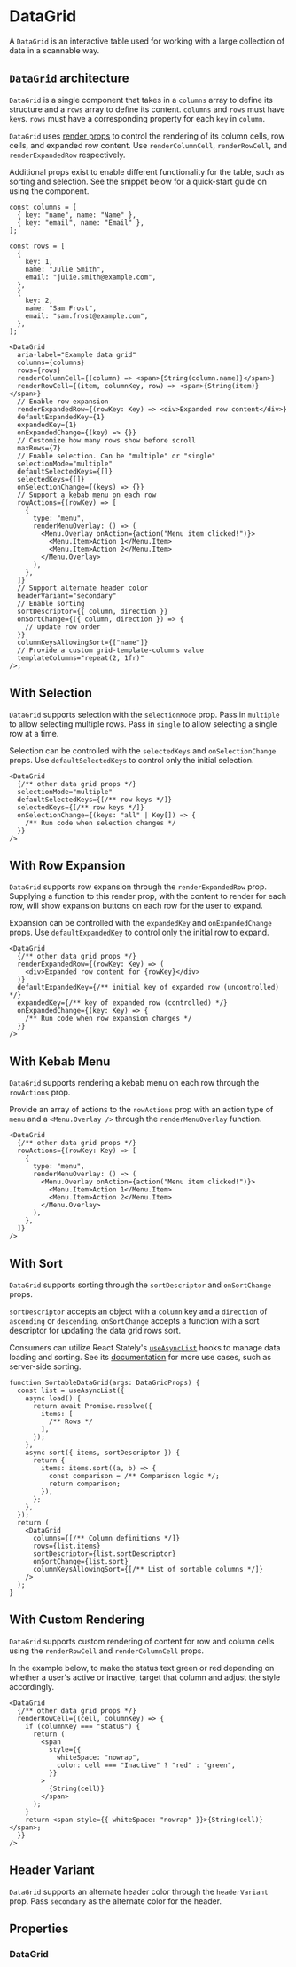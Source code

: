 
<Meta of={DataGridStories} />

# DataGrid

A `DataGrid` is an interactive table used for working with a large collection of data in a scannable way.

<Canvas of={DataGridStories.Default} />

## `DataGrid` architecture

`DataGrid` is a single component that takes in a `columns` array to define its structure and a `rows` array to define its content. `columns` and `rows` must have `key`s. `rows` must have a corresponding property for each `key` in `column`.

`DataGrid` uses [render props](https://react.dev/reference/react/cloneElement#passing-data-with-a-render-prop) to control the rendering of its column cells, row cells, and expanded row content. Use `renderColumnCell`, `renderRowCell`, and `renderExpandedRow` respectively.

Additional props exist to enable different functionality for the table, such as sorting and selection. See the snippet below for a quick-start guide on using the component.

```tsx
const columns = [
  { key: "name", name: "Name" },
  { key: "email", name: "Email" },
];

const rows = [
  {
    key: 1,
    name: "Julie Smith",
    email: "julie.smith@example.com",
  },
  {
    key: 2,
    name: "Sam Frost",
    email: "sam.frost@example.com",
  },
];

<DataGrid
  aria-label="Example data grid"
  columns={columns}
  rows={rows}
  renderColumnCell={(column) => <span>{String(column.name)}</span>}
  renderRowCell={(item, columnKey, row) => <span>{String(item)}</span>}
  // Enable row expansion
  renderExpandedRow={(rowKey: Key) => <div>Expanded row content</div>}
  defaultExpandedKey={1}
  expandedKey={1}
  onExpandedChange={(key) => {}}
  // Customize how many rows show before scroll
  maxRows={7}
  // Enable selection. Can be "multiple" or "single"
  selectionMode="multiple"
  defaultSelectedKeys={[]}
  selectedKeys={[]}
  onSelectionChange={(keys) => {}}
  // Support a kebab menu on each row
  rowActions={(rowKey) => [
    {
      type: "menu",
      renderMenuOverlay: () => (
        <Menu.Overlay onAction={action("Menu item clicked!")}>
          <Menu.Item>Action 1</Menu.Item>
          <Menu.Item>Action 2</Menu.Item>
        </Menu.Overlay>
      ),
    },
  ]}
  // Support alternate header color
  headerVariant="secondary"
  // Enable sorting
  sortDescriptor={{ column, direction }}
  onSortChange={({ column, direction }) => {
    // update row order
  }}
  columnKeysAllowingSort={["name"]}
  // Provide a custom grid-template-columns value
  templateColumns="repeat(2, 1fr)"
/>;
```

## With Selection

`DataGrid` supports selection with the `selectionMode` prop. Pass in `multiple` to allow selecting multiple rows. Pass in `single` to allow selecting a single row at a time.

Selection can be controlled with the `selectedKeys` and `onSelectionChange` props. Use `defaultSelectedKeys` to control only the initial selection.

```tsx
<DataGrid
  {/** other data grid props */}
  selectionMode="multiple"
  defaultSelectedKeys={[/** row keys */]}
  selectedKeys={[/** row keys */]}
  onSelectionChange={(keys: "all" | Key[]) => {
    /** Run code when selection changes */
  }}
/>
```

<Canvas of={DataGridStories.WithSelection} />

<Controls of={DataGridStories.WithSelection} />

## With Row Expansion

`DataGrid` supports row expansion through the `renderExpandedRow` prop. Supplying a function to this render prop, with the content to render for each row, will show expansion buttons on each row for the user to expand.

Expansion can be controlled with the `expandedKey` and `onExpandedChange` props. Use `defaultExpandedKey` to control only the initial row to expand.

```tsx
<DataGrid
  {/** other data grid props */}
  renderExpandedRow={(rowKey: Key) => (
    <div>Expanded row content for {rowKey}</div>
  )}
  defaultExpandedKey={/** initial key of expanded row (uncontrolled) */}
  expandedKey={/** key of expanded row (controlled) */}
  onExpandedChange={(key: Key) => {
    /** Run code when row expansion changes */
  }}
/>
```

<Canvas of={DataGridStories.WithRowExpansion} />

## With Kebab Menu

`DataGrid` supports rendering a kebab menu on each row through the `rowActions` prop.

Provide an array of actions to the `rowActions` prop with an action type of `menu` and a `<Menu.Overlay />` through the `renderMenuOverlay` function.

```tsx
<DataGrid
  {/** other data grid props */}
  rowActions={(rowKey: Key) => [
    {
      type: "menu",
      renderMenuOverlay: () => (
        <Menu.Overlay onAction={action("Menu item clicked!")}>
          <Menu.Item>Action 1</Menu.Item>
          <Menu.Item>Action 2</Menu.Item>
        </Menu.Overlay>
      ),
    },
  ]}
/>
```

<Canvas of={DataGridStories.WithKebabMenu} />

## With Sort

`DataGrid` supports sorting through the `sortDescriptor` and `onSortChange` props.

`sortDescriptor` accepts an object with a `column` key and a `direction` of `ascending` or `descending`. `onSortChange` accepts a function with a sort descriptor for updating the data grid rows sort.

Consumers can utilize React Stately's [`useAsyncList`](https://react-spectrum.adobe.com/react-stately/useAsyncList.html) hooks to manage data loading and sorting. See its [documentation](https://react-spectrum.adobe.com/react-stately/useAsyncList.html) for more use cases, such as server-side sorting.

```tsx
function SortableDataGrid(args: DataGridProps) {
  const list = useAsyncList({
    async load() {
      return await Promise.resolve({
        items: [
          /** Rows */
        ],
      });
    },
    async sort({ items, sortDescriptor }) {
      return {
        items: items.sort((a, b) => {
          const comparison = /** Comparison logic */;
          return comparison;
        }),
      };
    },
  });
  return (
    <DataGrid
      columns={[/** Column definitions */]}
      rows={list.items}
      sortDescriptor={list.sortDescriptor}
      onSortChange={list.sort}
      columnKeysAllowingSort={[/** List of sortable columns */]}
    />
  );
}
```

<Canvas of={DataGridStories.WithSort} />

## With Custom Rendering

`DataGrid` supports custom rendering of content for row and column cells using the `renderRowCell` and `renderColumnCell` props.

In the example below, to make the status text green or red depending on whether a user's active or inactive, target that column and adjust the style accordingly.

```tsx
<DataGrid
  {/** other data grid props */}
  renderRowCell={(cell, columnKey) => {
    if (columnKey === "status") {
      return (
        <span
          style={{
            whiteSpace: "nowrap",
            color: cell === "Inactive" ? "red" : "green",
          }}
        >
          {String(cell)}
        </span>
      );
    }
    return <span style={{ whiteSpace: "nowrap" }}>{String(cell)}</span>;
  }}
/>
```

<Canvas of={DataGridStories.WithCustomRendering} />

## Header Variant

`DataGrid` supports an alternate header color through the `headerVariant` prop. Pass `secondary` as the alternate color for the header.

<Canvas of={DataGridStories.WithHeaderVariant} />

<Controls of={DataGridStories.WithHeaderVariant} />

## Properties

### DataGrid

<ArgTypes of={DataGrid} />
